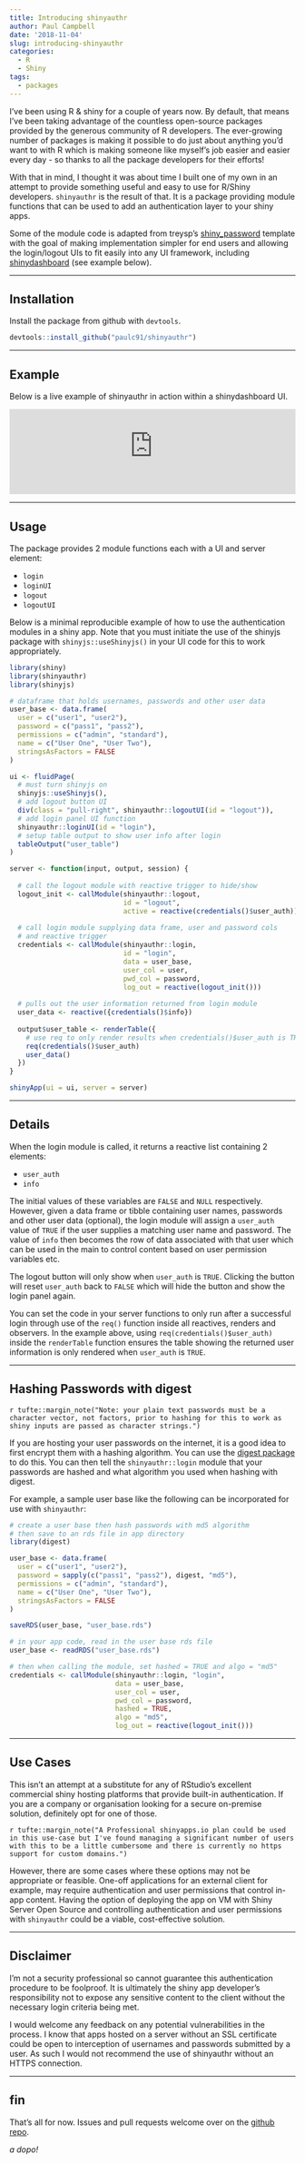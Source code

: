 ```yaml
---
title: Introducing shinyauthr
author: Paul Campbell
date: '2018-11-04'
slug: introducing-shinyauthr
categories:
  - R
  - Shiny
tags:
  - packages
---
```


I've been using R & shiny for a couple of years now. By default, that means I've been taking advantage of the countless open-source packages provided by the generous community of R developers. The ever-growing number of packages is making it possible to do just about anything you'd want to with R which is making someone like myself's job easier and easier every day - so thanks to all the package developers for their efforts!

With that in mind, I thought it was about time I built one of my own in an attempt to provide something useful and easy to use for R/Shiny developers. `shinyauthr` is the result of that. It is a package providing module functions that can be used to add an authentication layer to your shiny apps.

Some of the module code is adapted from treysp's [shiny_password](https://github.com/treysp/shiny_password) template with the goal of making implementation simpler for end users and allowing the login/logout UIs to fit easily into any UI framework, including [shinydashboard](https://rstudio.github.io/shinydashboard/) (see example below).

---

## Installation

Install the package from github with `devtools`.

```r
devtools::install_github("paulc91/shinyauthr")
```
---

## Example

Below is a live example of shinyauthr in action within a shinydashboard UI.

<script type="text/javascript" src="https://cdnjs.cloudflare.com/ajax/libs/iframe-resizer/3.5.16/iframeResizer.min.js"></script>
<style>
  iframe {
    min-width: 100%;
  }
</style>
<iframe id="myIframe" src="https://cultureofinsight.shinyapps.io/shinyauthr/" scrolling="no" frameborder="no"></iframe>
<script>
  iFrameResize({
    heightCalculationMethod: 'taggedElement'
  });
</script>

---

## Usage

The package provides 2 module functions each with a UI and server element:

- `login`
- `loginUI`
- `logout`
- `logoutUI`

Below is a minimal reproducible example of how to use the authentication modules in a shiny app. Note that you must initiate the use of the shinyjs package with `shinyjs::useShinyjs()` in your UI code for this to work appropriately.

```r
library(shiny)
library(shinyauthr)
library(shinyjs)

# dataframe that holds usernames, passwords and other user data
user_base <- data.frame(
  user = c("user1", "user2"),
  password = c("pass1", "pass2"), 
  permissions = c("admin", "standard"),
  name = c("User One", "User Two"),
  stringsAsFactors = FALSE
)

ui <- fluidPage(
  # must turn shinyjs on
  shinyjs::useShinyjs(),
  # add logout button UI 
  div(class = "pull-right", shinyauthr::logoutUI(id = "logout")),
  # add login panel UI function
  shinyauthr::loginUI(id = "login"),
  # setup table output to show user info after login
  tableOutput("user_table")
)

server <- function(input, output, session) {
  
  # call the logout module with reactive trigger to hide/show
  logout_init <- callModule(shinyauthr::logout, 
                            id = "logout", 
                            active = reactive(credentials()$user_auth))
  
  # call login module supplying data frame, user and password cols
  # and reactive trigger
  credentials <- callModule(shinyauthr::login, 
                            id = "login", 
                            data = user_base,
                            user_col = user,
                            pwd_col = password,
                            log_out = reactive(logout_init()))
  
  # pulls out the user information returned from login module
  user_data <- reactive({credentials()$info})
  
  output$user_table <- renderTable({
    # use req to only render results when credentials()$user_auth is TRUE
    req(credentials()$user_auth)
    user_data()
  })
}

shinyApp(ui = ui, server = server)
```
---

## Details

When the login module is called, it returns a reactive list containing 2 elements:

- `user_auth`
- `info`

The initial values of these variables are `FALSE` and `NULL` respectively. However,
given a data frame or tibble containing user names, passwords and other user data (optional), the login module will assign a `user_auth` value of `TRUE` if the user supplies a matching user name and password. The value of `info` then becomes the row of data associated with that user which can be used in the main to control content based on user permission variables etc.

The logout button will only show when `user_auth` is `TRUE`. Clicking the button will reset `user_auth` back to `FALSE` which will hide the button and show the login panel again.

You can set the code in your server functions to only run after a successful login through use of the `req()` function inside all reactives, renders and observers. In the example above, using `req(credentials()$user_auth)` inside the `renderTable` function ensures the table showing the returned user information is only rendered when `user_auth` is `TRUE`.

---

## Hashing Passwords with digest

`r tufte::margin_note("Note: your plain text passwords must be a character vector, not factors, prior to hashing for this to work as shiny inputs are passed as character strings.")`

If you are hosting your user passwords on the internet, it is a good idea to first encrypt them with a hashing algorithm. You can use the [digest package](https://github.com/eddelbuettel/digests) to do this. You can then tell the `shinyauthr::login` module that your passwords are hashed and what algorithm you used when hashing with digest. 

For example, a sample user base like the following can be incorporated for use with `shinyauthr`:

```r
# create a user base then hash passwords with md5 algorithm
# then save to an rds file in app directory
library(digest)

user_base <- data.frame(
  user = c("user1", "user2"),
  password = sapply(c("pass1", "pass2"), digest, "md5"), 
  permissions = c("admin", "standard"),
  name = c("User One", "User Two"),
  stringsAsFactors = FALSE
)

saveRDS(user_base, "user_base.rds")
```
```r
# in your app code, read in the user base rds file
user_base <- readRDS("user_base.rds")
```
```r
# then when calling the module, set hashed = TRUE and algo = "md5"
credentials <- callModule(shinyauthr::login, "login", 
                          data = user_base,
                          user_col = user,
                          pwd_col = password,
                          hashed = TRUE,
                          algo = "md5",
                          log_out = reactive(logout_init()))
```

---

## Use Cases

This isn't an attempt at a substitute for any of RStudio's excellent commercial shiny hosting platforms that provide built-in authentication. If you are a company or organisation looking for a secure on-premise solution, definitely opt for one of those.

`r tufte::margin_note("A Professional shinyapps.io plan could be used in this use-case but I've found managing a significant number of users with this to be a little cumbersome and there is currently no https support for custom domains.")`

However, there are some cases where these options may not be appropriate or feasible. One-off applications for an external client for example, may require authentication and user permissions that control in-app content. Having the option of deploying the app on VM with Shiny Server Open Source and controlling authentication and user permissions with `shinyauthr` could be a viable, cost-effective solution.

---

## Disclaimer

I'm not a security professional so cannot guarantee this authentication procedure to be foolproof. It is ultimately the shiny app developer's responsibility not to expose any sensitive content to the client without the necessary login criteria being met.

I would welcome any feedback on any potential vulnerabilities in the process. I know that apps hosted on a server without an SSL certificate could be open to interception of usernames and passwords submitted by a user. As such I would not recommend the use of shinyauthr without an HTTPS connection.

---

## fin

That's all for now. Issues and pull requests welcome over on the [github repo](https://github.com/paulc91/shinyauthr).

_a dopo!_
